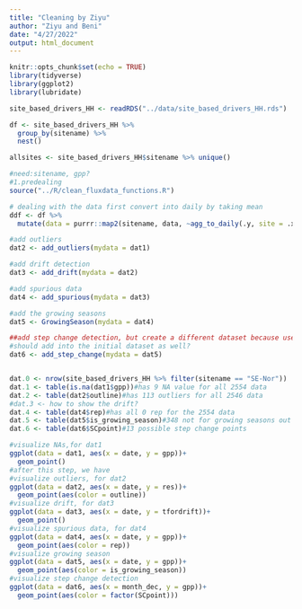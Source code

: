 ```yaml
---
title: "Cleaning by Ziyu"
author: "Ziyu and Beni"
date: "4/27/2022"
output: html_document
---
```


```r
knitr::opts_chunk$set(echo = TRUE)
library(tidyverse)
library(ggplot2)
library(lubridate)
```

```r
site_based_drivers_HH <- readRDS("../data/site_based_drivers_HH.rds")

df <- site_based_drivers_HH %>% 
  group_by(sitename) %>% 
  nest()

allsites <- site_based_drivers_HH$sitename %>% unique()

#need:sitename, gpp?
#1.predealing
source("../R/clean_fluxdata_functions.R")

# dealing with the data first convert into daily by taking mean
ddf <- df %>% 
  mutate(data = purrr::map2(sitename, data, ~agg_to_daily(.y, site = .x)))
```


```r
#add outliers
dat2 <- add_outliers(mydata = dat1)
```


```r

#add drift detection
dat3 <- add_drift(mydata = dat2)
```


```r
#add spurious data
dat4 <- add_spurious(mydata = dat3)
```


```r
#add the growing seasons
dat5 <- GrowingSeason(mydata = dat4)
```


```r
##add step change detection, but create a different dataset because use the monthly data
#should add into the initial dataset as well?
dat6 <- add_step_change(mydata = dat5)


dat.0 <- nrow(site_based_drivers_HH %>% filter(sitename == "SE-Nor"))
dat.1 <- table(is.na(dat1$gpp))#has 9 NA value for all 2554 data
dat.2 <- table(dat2$outline)#has 113 outliers for all 2546 data
#dat.3 <- how to show the drift?
dat.4 <- table(dat4$rep)#has all 0 rep for the 2554 data
dat.5 <- table(dat5$is_growing_season)#348 not for growing seasons out of 2546
dat.6 <- table(dat6$SCpoint)#13 possible step change points

#visualize NAs,for dat1
ggplot(data = dat1, aes(x = date, y = gpp))+
  geom_point()
#after this step, we have 
#visualize outliers, for dat2
ggplot(data = dat2, aes(x = date, y = res))+
  geom_point(aes(color = outline))
#visualize drift, for dat3
ggplot(data = dat3, aes(x = date, y = tfordrift))+
  geom_point()
#visualize spurious data, for dat4
ggplot(data = dat4, aes(x = date, y = gpp))+
  geom_point(aes(color = rep))
#visualize growing season
ggplot(data = dat5, aes(x = date, y = gpp))+
  geom_point(aes(color = is_growing_season))
#visualize step change detection
ggplot(data = dat6, aes(x = month_dec, y = gpp))+
  geom_point(aes(color = factor(SCpoint)))
```

